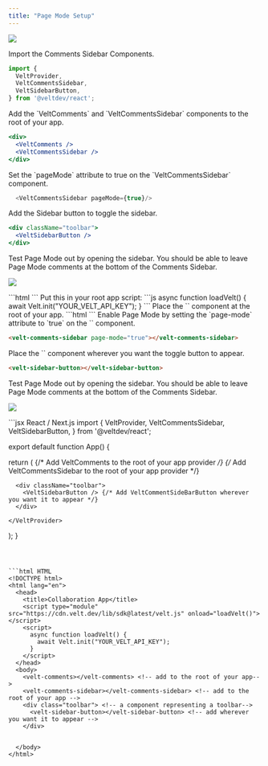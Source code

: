 ```yaml
---
title: "Page Mode Setup"
---
```


![](/gifs/Add-Page-Comments.gif)


<Tabs>
<Tab title="React / Next.js">

<Steps titleSize="h2">

<Step title="Import CommentsSidebar Components">

Import the Comments Sidebar Components.

```jsx
import { 
  VeltProvider, 
  VeltCommentsSidebar, 
  VeltSidebarButton,
} from '@veltdev/react';
```

</Step>

<Step title="Add Comments and Sidebar components">
Add the `VeltComments` and `VeltCommentsSidebar` components to the root of your app.

```jsx
<div>
  <VeltComments />
  <VeltCommentsSidebar />
</div>
```

</Step>


<Step title="Enable Page Mode">
Set the `pageMode` attribute to true on the `VeltCommentsSidebar` component.

```js App.js
  <VeltCommentsSidebar pageMode={true}/>
```

</Step>

<Step title="Add Sidebar button component">
Add the Sidebar button to toggle the sidebar. 

```jsx
<div className="toolbar">
  <VeltSidebarButton />
</div>
```


</Step>




<Step title="Test Page Mode">
Test Page Mode out by opening the sidebar. You should be able to leave Page Mode comments at the bottom of the Comments Sidebar.

![](/images/page-comment.png)

</Step>

</Steps>


</Tab>


<Tab title="HTML">

<Steps titleSize="h2">

<Step title="Import the Velt Script tag">
```html
<script type="module" src="https://cdn.velt.dev/lib/sdk@latest/velt.js" onload="loadVelt()"></script>
```
</Step>

<Step title="Initialize with your API Key">
Put this in your root app script:
```js
async function loadVelt() {
    await Velt.init("YOUR_VELT_API_KEY");
}
```
</Step>

<Step title="Place the `<velt-comments-sidebar>` component">
Place the `<velt-comments-sidebar>` component at the root of your app.
```html 
<velt-comments-sidebar></velt-comments-sidebar>
```
</Step>


<Step title="Enable Page Mode">
Enable Page Mode by setting the `page-mode` attribute to `true` on the `<velt-comments-sidebar>` component.

```html 
<velt-comments-sidebar page-mode="true"></velt-comments-sidebar>
```
</Step>




<Step title="Place the `<velt-sidebar-button>` component">
Place the `<velt-sidebar-button>` component wherever you want the toggle button to appear.

```html 
<velt-sidebar-button></velt-sidebar-button>
```

</Step>


<Step title="Test Page Mode">
Test Page Mode out by opening the sidebar. You should be able to leave Page Mode comments at the bottom of the Comments Sidebar.

![](/images/page-comment.png)


</Step>

</Steps>


   


</Tab>
</Tabs>

<RequestExample>
```jsx React / Next.js
import { 
  VeltProvider, 
  VeltCommentsSidebar, 
  VeltSidebarButton,
} from '@veltdev/react';

export default function App() {

  return (
    <VeltProvider apiKey="API_KEY">
      <VeltComments /> {/* Add VeltComments to the root of your app provider */}
      <VeltCommentsSidebar /> {/* Add VeltCommentsSidebar to the root of your app provider */}

      <div className="toolbar">
        <VeltSidebarButton /> {/* Add VeltCommentSideBarButton wherever you want it to appear */}
      </div>

    </VeltProvider>
  );
}
```



```html HTML
<!DOCTYPE html>
<html lang="en">
  <head>
    <title>Collaboration App</title>
    <script type="module" src="https://cdn.velt.dev/lib/sdk@latest/velt.js" onload="loadVelt()"></script>
    <script>
      async function loadVelt() {
        await Velt.init("YOUR_VELT_API_KEY");
      }
    </script>
  </head>
  <body>
    <velt-comments></velt-comments> <!-- add to the root of your app-->
    <velt-comments-sidebar></velt-comments-sidebar> <!-- add to the root of your app -->
    <div class="toolbar"> <!-- a component representing a toolbar-->
      <velt-sidebar-button></velt-sidebar-button> <!-- add wherever you want it to appear -->
    </div>
    

  </body>
</html>
```

</RequestExample>
